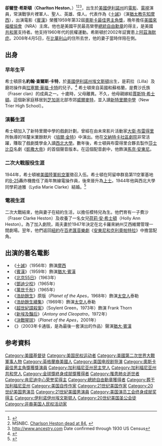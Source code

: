 {{noteTA
|T=zh-hans:查尔顿·赫斯顿;zh-hk:查爾登·希士頓;zh-tw:卻爾登·希斯頓;
|dt=台灣→卻爾登·希斯頓;香港→查爾登·希士頓;大陆→查尔顿·赫斯顿；
|1=zh:卻爾登·希斯頓;zh-hans:查尔顿·赫斯顿;zh-hk:查爾登·希士頓;zh-tw:卻爾登·希斯頓;
|d1=台灣→卻爾登·希斯頓;香港→查爾登·希士頓;大陆→查尔顿·赫斯顿；
|2=zh-hans:宾虚;zh-hk:賓虛;zh-tw:賓漢;
|3=zh-hans:赫斯顿;zh-hk:希士頓;zh-tw:希斯頓;
}}
{{Infobox entertainer
| name = 卻爾登·希斯頓
| type=男演員
| image = CharltonHestonCivilRightsMarch1963Retouched.jpg
| caption = 卻爾登·希斯頓在1963年民權大游行
| birthname = John Charles Carter
| birthdate = 1924年10月4日
| birthplace = {{flag|USA|variant=1912}}[[伊利諾州|伊利諾州]][[艾云斯頓|艾云斯頓]]
| deathdate = {{death date and age|2008|4|5|1923|10|4}}
| deathplace = {{USA}}[[加州|加州]][[比華利山|比華利山]]
| yearsactive = 1941年－2003年
| spouse = 麗迪亞·克拉克（1944年-2008年）
| academyawards = '''[[奧斯卡最佳男主角獎|最佳男主角]]'''<br />1959年 《[[賓虛|賓虛]]》<br>'''[[吉恩·赫肖尔特人道主义奖|吉恩·赫肖尔特人道主义奖]]'''<br>1978年
| goldenglobeawards ='''[[塞西爾·B·德米爾獎|塞西爾·B·德米爾獎]]'''<br>1967年
| goldenraspberryawards = '''最差男配角'''<br />2001年 《[[貓狗大戰|貓狗大戰]]》、《[[人猿泰山|人猿泰山]]》、《[[城里城外|城里城外]]》
| sagawards= '''[[影視演員協會終身成就獎|終身成就獎]]'''<br>1972年
| awards='''[[土星獎|土星獎]]特別獎'''<br>1975年 
}}
'''卻爾登·希斯頓'''（'''Charlton Heston'''，{{bd|1923年|10月4日|2008年|4月5日|catIdx=H}}）<ref name="post chronicle Heston">{{cite news | url = http://www.postchronicle.com/news/original/article_212140404.shtml | title = Actor Charlton Heston Dies: Moses, Ben-Hur and Taylor Passes On | author = Post Chronicle | date = 2008-04-06 | accessdate = 2008-04-06 | archive-url = https://web.archive.org/web/20080408004940/http://www.postchronicle.com/news/original/article_212140404.shtml | archive-date = 2008-04-08 | dead-url = yes }}</ref><ref>MSNBC. [http://www.msnbc.msn.com/id/23975503/ Charlson Heston dead at 84.] {{Wayback|url=http://www.msnbc.msn.com/id/23975503/ |date=20080516032301 }}</ref><ref>http://www.ancestry.com {{Wayback|url=http://www.ancestry.com/ |date=20191114091402 }} Date confirmed through 1930 US Census</ref>，出生於[[美國|美國]][[伊利諾州|伊利諾州]]的[[電影|電影]]、[[電視|電視]]演員，常演戰爭片裡軍人、聖人、英雄、偉人。代表作為《[[十誡_(1956年電影)|十誡]]》（演[[猶太教|猶太教]][[先知|先知]][[摩西|摩西]]），出演電影《[[賓漢|賓漢]]》榮獲1959年第32屆[[奧斯卡最佳男主角獎|奧斯卡最佳男主角獎]]，晚年擔任[[美國來福槍協會|美國來福槍協會]]（NRA）主席。他也是美國平民最高榮譽[[總統自由勳章|總統自由勳章]]的得主，是美國[[共和黨_(美國)|共和黨]]支持者。他支持1960年代的民權運動。希斯頓於2002年証實患上[[阿茲海默症|阿茲海默症]]。2008年4月5日，在[[比華利山|比華利山]]的住所去世，他的妻子當時伴陪在側。

== 出身 ==
=== 早年生平 ===
希士頓原名'''約翰·查爾斯·卡特'''，於[[美國|美國]][[伊利諾州|伊利諾州]][[埃文斯頓|埃文斯頓]]出生，是莉拉（Lilla）及磨坊操作員[[拉塞爾·華福·卡特|拉塞爾·華福·卡特]]的兒子。<ref>{{Cite web |url=http://www.filmreference.com/film/81/Charlton-Heston.html |title=Film Reference Biography. |access-date=2008-04-07 |archive-date=2007-09-29 |archive-url=https://web.archive.org/web/20070929123447/http://www.filmreference.com/film/81/Charlton-Heston.html |dead-url=no }}</ref> 希士頓來自英國和蘇格蘭，是費沙氏族（Fraser clan）的成員之一。十歲時，父母離異。不久，他母親嫁給[[賈斯特·希士頓|賈斯特·希士頓]]。這個新家庭移居到[[芝加哥|芝加哥]]北部市郊[[威爾麥特|威爾麥特]]，並入讀[[新特里爾中學|新特里爾中學]]（New Trier High School）。

=== 演藝生涯 ===
希士頓加入了新特里爾中學的戲劇計劃，曾經在由未來影片活動家[[大衛·布雷得里|大衛·布雷得里]]所執導的16釐米業餘默片《[[培爾·金特|培爾·金特]]》中演出。他在[[文納特卡社區劇院|文納特卡社區劇院]]非常活躍，賺取了戲劇獎學金入讀[[西北大学_(伊利诺伊州)|西北大學]]。數年後，希士頓與布雷得里合夥去製作[[莎士比亞|莎士比亞]]名劇《[[凱撒大帝|凱撒大帝]]》的首個聲音版本。在這個配音劇中，他飾演[[馬克·安東尼|馬克·安東尼]]。

=== 二次大戰服役生涯 ===
1944年，希士頓被[[美國陸軍航空軍|美國陸軍航空軍]]徵召入伍。希士頓在阿留申群島第11空軍基地的[[B-25|B-25]]轟炸機擔任了兩年無線電操作員，後來晉升為[[上士|上士]]。1944年他與西北大學同學莉迪雅（Lydia Marie Clarke）結婚。<ref name="mingpao1">{{cite news|url=http://news.sina.com/oth/mingpao/201-104-103-110/2008-04-06/18392792101.html|title=查爾登希士頓逝世|publisher=明報|date=2008年4月6日|accessdate=2008-04-07|archive-date=2021-02-05|archive-url=https://web.archive.org/web/20210205040334/http://news.sina.com/oth/mingpao/201-104-103-110/2008-04-06/18392792101.html|dead-url=no}}</ref>

=== 電視生涯 ===
二次大戰結束，他與妻子在紐約生活，以擔任模特兒為生。他們育有一子費沙（Fraser Clarke Heston）及收養了一名女兒[[荷莉·安·希士頓|荷莉·安·希士頓]]（Holly Ann Heston）。為了加入劇院，兩夫妻於1947年決定在北卡羅來納州艾西維爾管理一間劇場。翌年，他們返回[[紐約|紐約]]在[[百老匯音樂劇|百老匯音樂劇]]《[[安東尼和克利奧帕特拉|安東尼和克利奧帕特拉]]》中擔當配角。

== 出演的著名電影 ==
{{Portal box|美国|电影|人物}}
*《[[十誡_(1956年電影)|十誡]]》（1956年）飾演[[摩西|摩西]]
*《[[賓漢|賓漢]]》（1959年）飾演[[猶大·賓漢|猶大·賓漢]]
*《[[北京55日|北京55日]]》（1963年）
*《[[鄧迪少校|鄧迪少校]]》（1965年）
*《[[萬世千秋|萬世千秋]]》（1965年）
*《[[浩劫餘生|浩劫餘生]]》原版（''Planet of the Apes''，1968年）飾演[[太空人|太空人]]泰勒
*《[[浩劫餘生續集|浩劫餘生續集]]》（1969年）飾演[[太空人|太空人]]泰勒
*《[[超世紀諜殺案|超世紀諜殺案]]》（Soylent Green，1973年）飾演 Frank Thorn
*《[[新埃及豔后|新埃及豔后]]》（''Antony and Cleopatra''，1972年）
*《[[決戰猩球|決戰猩球]]》（''Planet of the Apes''，2001年）
*《{{link-en|賓漢 (2003年電影)|Ben Hur (2003 film)}}》（2003年卡通版，是為最後一套演出的作品）聲演[[猶大·賓漢|猶大·賓漢]]

== 参考資料 ==
{{Commons+cat|Charlton_Heston|查尔顿·赫斯顿|Charlton_Heston}}
{{Reflist}}

{{奧斯卡最佳男主角獎}}
{{塞西尔·B·德米尔奖}}
{{美国演员工会终身成就奖}}
{{简·赫尔索特人道精神奖|state=autocollapse}}
{{20世纪90年代肯尼迪中心荣誉奖}}
{{Authority control}}

{{DEFAULTSORT:Heston, Charlton}}
[[Category:美國基督徒|Category:美國基督徒]]
[[Category:美国民权运动者|Category:美国民权运动者]]
[[Category:美國第二次世界大戰軍事人物|Category:美國第二次世界大戰軍事人物]]
[[Category:英格蘭裔美國人|Category:英格蘭裔美國人]]
[[Category:美国电视剧导演|Category:美国电视剧导演]]
[[Category:奧斯卡最佳男主角獎獲獎演員|Category:奧斯卡最佳男主角獎獲獎演員]]
[[Category:加利福尼亚州民主党人|Category:加利福尼亚州民主党人]]
[[Category:加利福尼亚州共和党人|Category:加利福尼亚州共和党人]]
[[Category:金球獎終身成就獎獲得者|Category:金球獎終身成就獎獲得者]]
[[Category:罹患肺炎逝世者|Category:罹患肺炎逝世者]]
[[Category:肯尼迪中心荣誉奖得主|Category:肯尼迪中心荣誉奖得主]]
[[Category:總統自由勳章獲得者|Category:總統自由勳章獲得者]]
[[Category:葬于加利福尼亚州|Category:葬于加利福尼亚州]]
[[Category:美国自传作家|Category:美国自传作家]]
[[Category:21世纪美国作家|Category:21世纪美国作家]]
[[Category:20世纪美国男演员|Category:20世纪美国男演员]]
[[Category:21世紀美國男演員|Category:21世紀美國男演員]]
[[Category:美国演员工会终身成就奖得主|Category:美国演员工会终身成就奖得主]]
[[Category:伊利诺伊州埃文斯顿人|Category:伊利诺伊州埃文斯顿人]]
[[Category:20世纪美国圣公会徒|Category:20世纪美国圣公会徒]]
[[Category:非裔美国人民权活动家|Category:非裔美国人民权活动家]]